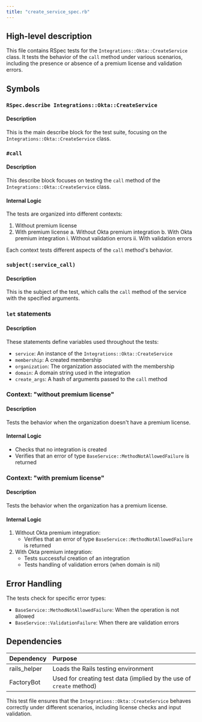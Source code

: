 ```yaml
---
title: "create_service_spec.rb"
---
```


## High-level description
This file contains RSpec tests for the `Integrations::Okta::CreateService` class. It tests the behavior of the `call` method under various scenarios, including the presence or absence of a premium license and validation errors.

## Symbols

### `RSpec.describe Integrations::Okta::CreateService`
#### Description
This is the main describe block for the test suite, focusing on the `Integrations::Okta::CreateService` class.

### `#call`
#### Description
This describe block focuses on testing the `call` method of the `Integrations::Okta::CreateService` class.

#### Internal Logic
The tests are organized into different contexts:
1. Without premium license
2. With premium license
   a. Without Okta premium integration
   b. With Okta premium integration
      i. Without validation errors
      ii. With validation errors

Each context tests different aspects of the `call` method's behavior.

### `subject(:service_call)`
#### Description
This is the subject of the test, which calls the `call` method of the service with the specified arguments.

### `let` statements
#### Description
These statements define variables used throughout the tests:
- `service`: An instance of the `Integrations::Okta::CreateService`
- `membership`: A created membership
- `organization`: The organization associated with the membership
- `domain`: A domain string used in the integration
- `create_args`: A hash of arguments passed to the `call` method

### Context: "without premium license"
#### Description
Tests the behavior when the organization doesn't have a premium license.

#### Internal Logic
- Checks that no integration is created
- Verifies that an error of type `BaseService::MethodNotAllowedFailure` is returned

### Context: "with premium license"
#### Description
Tests the behavior when the organization has a premium license.

#### Internal Logic
1. Without Okta premium integration:
   - Verifies that an error of type `BaseService::MethodNotAllowedFailure` is returned
2. With Okta premium integration:
   - Tests successful creation of an integration
   - Tests handling of validation errors (when domain is nil)

## Error Handling
The tests check for specific error types:
- `BaseService::MethodNotAllowedFailure`: When the operation is not allowed
- `BaseService::ValidationFailure`: When there are validation errors

## Dependencies
| Dependency | Purpose |
|:-----------|:--------|
| rails_helper | Loads the Rails testing environment |
| FactoryBot | Used for creating test data (implied by the use of `create` method) |

This test file ensures that the `Integrations::Okta::CreateService` behaves correctly under different scenarios, including license checks and input validation.